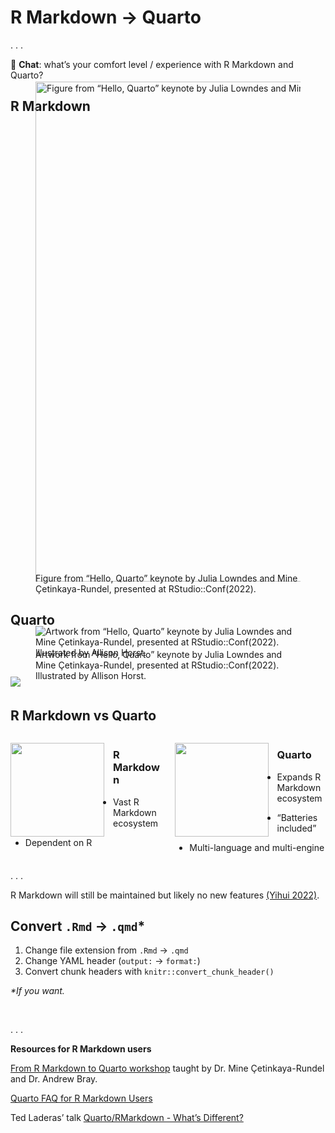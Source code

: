 # R Markdown → Quarto {.section}

. . .

💬 **Chat**: what's your comfort level / experience with R Markdown and Quarto?

## R Markdown

![Figure from "Hello, Quarto" keynote by Julia Lowndes and Mine Çetinkaya-Rundel, presented at RStudio::Conf(2022).](images/rmd-ecosystem.png){style="margin-top:-5em;margin-bottom:-1em" fig-alt="Hex logos for various packages from the R Markdown ecosystem." fig-align="center" width="800"}

## Quarto

::: r-stack
![Artwork from "Hello, Quarto" keynote by Julia Lowndes and Mine Çetinkaya-Rundel, presented at RStudio::Conf(2022). Illustrated by Allison Horst.](images/horst-quarto-schematic.png){.fragment .fade-out fragment-index=1 fig-alt="A schematic representing the multi-language input (e.g. Python, R, Observable, Julia) and multi-format output (e.g. PDF, html, Word documents, and more) versatility of Quarto." fig-align="center" style="margin-top:-1.5em;margin-bottom:-1em"}

![](images/horst-qmd-render-schema.png){.fragment fragment-index=1 fig-alt="A schematic representing rendering of Quarto documents from .qmd, to knitr or jupyter, to plain text markdown, then converted by pandoc into any number of output types including html, PDF, or Word document." fig-align="center" style="margin-top:-1.5em;margin-bottom:-1em"}
:::

## R Markdown vs Quarto

::: columns
::: {.column width="50%"}
![](images/rmarkdown.png){width="150" style="float:left;padding: 0 1em 0 0"}

### R Markdown

-   Vast R Markdown ecosystem

-   Dependent on R
:::

::: {.column width="50%"}
![](images/quarto.png){width="150" style="float:left;padding: 0 1em 0 0"}

### Quarto

-   Expands R Markdown ecosystem

-   "Batteries included"

-   Multi-language and multi-engine
:::
:::

. . .

R Markdown will still be maintained but likely no new features [(Yihui 2022)](https://yihui.org/en/2022/04/quarto-r-markdown/).

## Convert `.Rmd` &rarr; `.qmd`\*

1.  Change file extension from `.Rmd` &rarr; `.qmd`
2.  Change YAML header (`output:` &rarr; `format:`)
3.  Convert chunk headers with `knitr::convert_chunk_header()`

*\*If you want.*

<br>

. . .

**Resources for R Markdown users**

[From R Markdown to Quarto workshop](https://quarto.org/docs/blog/posts/2023-12-05-asa-traveling-courses/) taught by Dr. Mine Çetinkaya-Rundel and Dr. Andrew Bray.

[Quarto FAQ for R Markdown Users](https://quarto.org/docs/faq/rmarkdown.html)

Ted Laderas' talk [Quarto/RMarkdown - What's Different?](https://laderast.github.io/qmd_rmd)
